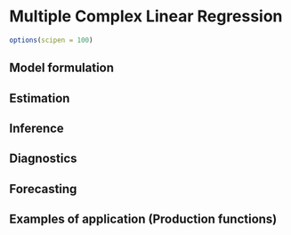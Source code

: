 # Multiple Complex Linear Regression {#multipleCLR}

```r
options(scipen = 100)
```

## Model formulation 

## Estimation

## Inference

## Diagnostics

## Forecasting

## Examples of application (Production functions)
